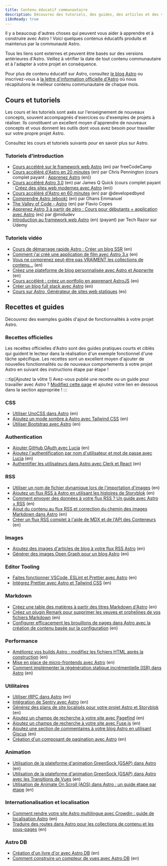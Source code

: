```yaml
---
title: Contenu éducatif communautaire
description: Découvrez des tutoriels, des guides, des articles et des vidéos produits par la communauté pour vous aider à apprendre et à construire avec Astro !
i18nReady: true
---
```


Il y a beaucoup d'autres choses qui peuvent vous aider à apprendre et à construire avec Astro ! Voici quelques contenus éducatifs produits et maintenus par la communauté Astro.

Tous les liens sont externes et peuvent être basés sur des versions antérieures d'Astro. Veillez à vérifier la date de tout contenu communautaire et à l'adapter à votre projet en conséquence.

Pour plus de contenu éducatif sur Astro, consultez [le blog Astro](https://astro.build/blog/) ou inscrivez-vous à [la lettre d'information officielle d'Astro](https://astro.build/newsletter/signup) où nous récapitulons le meilleur contenu communautaire de chaque mois.

## Cours et tutoriels

Les cours et les tutoriels sont axés sur l'enseignement de nouveaux concepts, souvent accompagnés d'exercices ou d'exemples de projets à réaliser. Ils constituent un excellent moyen d'apprendre de nouveaux concepts et vous donnent les outils dont vous avez besoin pour travailler sur votre propre projet Astro.

Consultez les cours et tutoriels suivants pour en savoir plus sur Astro.

### Tutoriels d'introduction
  - [Cours accéléré sur le framework web Astro](https://www.youtube.com/watch?v=e-hTm5VmofI) (en) par freeCodeCamp
  - [Cours accéléré d'Astro en 20 minutes](https://www.youtube.com/watch?v=zrPVTf761OI) (en) par Chris Pennington (cours complet payant : [Apprenez Astro](https://learnastro.dev/) (en))
  - [Cours accéléré Astro 3.0](https://www.youtube.com/watch?v=qBOz6TpYAOg) (en) par James Q Quick (cours complet payant : [Créez des sites web modernes avec Astro](https://astrocourse.dev/) (en))
  - [Cours accéléré d'Astro en 60 minutes](https://www.youtube.com/watch?v=NniT0vKyn-E) (en) par @developedbyed
  - [Comprendre Astro (ebook)](https://www.ohansemmanuel.com/books/understanding-astro) (en) par Ohans Emmanuel
  - [The Valley of Code - Astro](https://thevalleyofcode.com/astro) (en) par Flavio Copes
  - [Apprenez Astro 3 à partir de zéro : Cours pour débutants + application avec Astro](https://www.youtube.com/watch?v=RB5tR_nqUEw) (es) par @midudev
  - [Introduction au framework web Astro](https://www.udemy.com/course/introduction-to-the-astro-web-framework/) (en) (payant) par Tech Razor sur Udemy

### Tutoriels vidéo
  - [Cours de démarrage rapide Astro : Créer un blog SSR](https://www.youtube.com/watch?v=XoIHKO6AkoM) (en)
  - [Comment j'ai créé une application de film avec Astro 3.x](https://www.youtube.com/watch?v=Gvr4WhgfP0w) (en)
  - [Vous ne comprenez peut-être pas VRAIMENT les collections de contenu…](https://www.youtube.com/watch?v=Fcw4c3wzm7I) (en)
  - [Créez une plateforme de blog personnalisée avec Astro et Apprwrite](https://www.youtube.com/watch?v=OERqwLy_reA) (en)
  - [Cours accéléré : créez un portfolio en apprenant AstroJS](https://www.youtube.com/watch?v=TwWvNK0yHjI) (en)
  - [Créer un blog full stack avec Astro](https://egghead.io/courses/build-a-full-stack-blog-with-astro-7ffcf9ec) (en)
  - [Cours sur Astro, Générateur de sites web statiques](https://www.youtube.com/watch?v=sOXW0ZnJxbQ) (es)

## Recettes et guides


Découvrez des exemples guidés d'ajout de fonctionnalités à votre projet Astro.

### Recettes officielles

Les recettes officielles d'Astro sont des guides pratiques courts et ciblés qui guident le lecteur dans la réalisation d'un exemple fonctionnel d'une tâche spécifique. Les recettes sont un excellent moyen d'ajouter de nouvelles fonctionnalités ou de nouveaux comportements à votre projet Astro en suivant des instructions étape par étape !

<RecipesNav />

:::tip[Ajoutez la vôtre !]
Avez-vous publié une recette ou un guide pour travailler avec Astro ? [Modifiez cette page](https://github.com/withastro/docs/edit/main/src/content/docs/en/community-resources/content.mdx) et ajoutez votre lien en dessous dans la section appropriée !
:::

### CSS
- [Utiliser UnoCSS dans Astro](https://www.elian.codes/blog/23-02-11-implementing-unocss-in-astro/) (en)
- [Ajoutez un mode sombre à Astro avec Tailwind CSS](https://www.kevinzunigacuellar.com/blog/dark-mode-in-astro/) (en)
- [Utiliser Bootstrap avec Astro](https://www.drsys.de/use-bootstrap-with-astro/) (en)
### Authentication
- [Ajouter GitHub OAuth avec Lucia](https://lucia-auth.com/tutorials/github-oauth/astro) (en)
- [Ajoutez l'authentification par nom d'utilisateur et mot de passe avec Lucia](https://lucia-auth.com/tutorials/username-and-password/astro) (en)
- [Authentifier les utilisateurs dans Astro avec Clerk et React](https://www.launchfa.st/blog/react-astro-clerk) (en)
### RSS
- [Utiliser un nom de fichier dynamique lors de l'importation d'images](https://vaihe.com/blog/astro/astro-dynamic-image-prop/) (en)
- [Ajoutez un flux RSS à Astro en utilisant les histoires de Storyblok](https://straffesites.com/en/blog/rss-feed-astro-storyblok) (en)
- [Comment envoyer des données à votre flux RSS ? Un guide avec Astro + RSS](https://aritraroy.live/tutorial/blogs/2023/how-to-send-any-data-to-rss-feed/) (en)
- [Ajout du contenu au flux RSS et correction du chemin des images Markdown dans Astro](https://billyle.dev/posts/adding-rss-feed-content-and-fixing-markdown-image-paths-in-astro) (en)
- [Créer un flux RSS complet à l'aide de MDX et de l'API des Conteneurs](https://blog.damato.design/posts/astro-rss-mdx/) (en)
### Images
- [Ajoutez des images d'articles de blog à votre flux RSS Astro](https://webreaper.dev/posts/astro-rss-feed-blog-post-images/) (en)
- [Générer des images Open Graph pour un blog Astro](https://techsquidtv.com/blog/generating-open-graph-images-for-astro/) (en)
### Editor Tooling
- [Faites fonctionner VSCode, ESLint et Prettier avec Astro](https://patheticgeek.dev/blog/astro-prettier-eslint-vscode) (en)
- [Intégrez Prettier avec Astro et Tailwind CSS](https://straffesites.com/en/blog/integrate-prettier-astro-tailwindcss) (en)
### Markdown
- [Créez une table des matières à partir des titres Markdown d'Astro](https://kld.dev/building-table-of-contents/) (en)
- [Créez un plugin Remark pour supprimer les veuves et orphelines de vos fichiers Markdown](https://eatmon.co/blog/remove-runts-markdown/) (en)
- [Configurer efficacement les brouillons de pages dans Astro avec la création de contenu basée sur la configuration](https://akashrajpurohit.com/blog/set-up-draft-pages-effectively-in-astro-with-configdriven-content-authoring/) (en)
### Performance
- [Améliorez vos builds Astro : modifiez les fichiers HTML après la construction](https://straffesites.com/en/blog/optimize-astro-html-post-build) (en)
- [Mise en place de micro-frontends avec Astro](https://medium.com/@sergio.a.soria/setting-up-micro-frontends-with-astro-and-ecma-script-modules-137340d2c520) (en)
- [Comment implémenter la régénération statique incrémentielle (ISR) dans Astro](https://logsnag.com/blog/implementing-isr-in-astro) (en)
### Utilitaires
- [Utiliser tRPC dans Astro](https://www.thomasledoux.be/blog/using-trpc-astro-islands-react) (en)
- [Intégration de Sentry avec Astro](https://akashrajpurohit.com/blog/seamless-error-tracking-integrating-sentry-with-astro/) (en)
- [Générez des plans de site localisés pour votre projet Astro et Storyblok](https://straffesites.com/en/blog/localized-sitemap-astro-storyblok) (en)
- [Ajoutez un champs de recherche à votre site avec Pagefind](https://blog.otterlord.dev/posts/astro-search/) (en)
- [Ajoutez un champs de recherche à votre site avec Fuse.js](https://www.youtube.com/watch?v=XnV_2MWqAhQ) (en)
- [Ajoutez une section de commentaires à votre blog Astro en utilisant Giscus](https://elazizi.com/posts/add-comments-section-to-your-astro-blog/) (en)
- [Création d'un composant de pagination avec Astro](https://rimdev.io/creating-a-pagination-component-with-astro) (en)
### Animation
- [Utilisation de la plateforme d'animation GreenSock (GSAP) dans Astro](https://www.launchfa.st/blog/gsap-astro) (en)
- [Utilisation de la plateforme d'animation GreenSock (GSAP) dans Astro avec les Transitions de Vues](https://www.launchfa.st/blog/gsap-astro-view-transitions) (en)
- [Utilisation de Animate On Scroll (AOS) dans Astro : un guide étape par étape](https://www.launchfa.st/blog/aos-astro) (en)
### Internationalisation et localisation
- [Comment rendre votre site Astro multilingue avec Crowdin : guide de localisation Astro](https://crowdin.com/blog/2023/06/21/astro-localization-and-i18n) (en)
- [Traduire des routes dans Astro pour les collections de contenu et les sous-pages](https://www.webdesign-sopelnik.de/en/blog/translate-routes-for-astro-content-collections-or-subpages-with-trailingslash-and-base-support/) (en)
### Astro DB
- [Création d'un livre d'or avec Astro DB](https://ryantrimble.com/blog/creating-a-guestbook-with-astro-db/) (en)
- [Comment construire un compteur de vues avec Astro DB](https://www.vorillaz.com/astro-views) (en)
